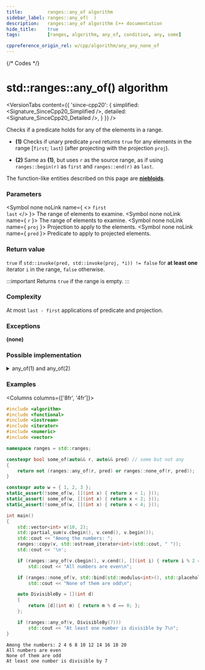 ```yaml
---
title:         ranges::any_of algorithm
sidebar_label: ranges::any_of(  )
description:   ranges::any_of algorithm C++ documentation
hide_title:    true
tags:          [ranges, algorithm, any_of, condition, any, some]

cppreference_origin_rel: w/cpp/algorithm/any_any_none_of
---
```



{/* Codes */}


# std::ranges::any_of() algorithm

<VersionTabs content={{
	'since-cpp20': {
		simplified:	<Signature_SinceCpp20_Simplified />,
		detailed:	<Signature_SinceCpp20_Detailed />,
	}
}} />

Checks if a predicate holds for any of the elements in a range.

- **(1)** Checks if unary predicate `pred` returns `true` for any elements in the range [`first`; `last`) (after projecting with the projection `proj`).

- **(2)** Same as **(1)**, but uses `r` as the source range, as if using `ranges::begin(r)` as `first` and `ranges::end(r)` as `last`.

The function-like entities described on this page are [**niebloids**](/docs/std/algo/niebloids).

### Parameters

<SymbolTable>

  <Symbol none noLink name={ <> <code>first</code> <br/> <code>last</code> </> }>
    The range of elements to examine.
  </Symbol>
  <Symbol none noLink name={ <code>r</code> }>
    The range of elements to examine.
  </Symbol>
  <Symbol none noLink name={ <code>proj</code> }>
    Projection to apply to the elements.
  </Symbol>
  <Symbol none noLink name={ <code>pred</code> }>
    Predicate to apply to projected elements.
  </Symbol>

</SymbolTable>

### Return value

`true` if `std::invoke(pred, std::invoke(proj, *i)) != false` for **at least one** iterator `i` in the range, `false` otherwise.

:::important
Returns `true` if the range is empty.
:::

### Complexity

At most `last - first` applications of predicate and projection.

### Exceptions

**(none)**

### Possible implementation

<details>
<summary>any_of(1) and any_of(2)</summary>

```cpp
struct any_of_fn
{
    template<std::input_iterator I, std::sentinel_for<I> S, class Proj = std::identity,
             std::indirect_unary_predicate<std::projected<I, Proj>> Pred>
    constexpr bool operator()(I first, S last, Pred pred, Proj proj = {}) const
    {
        return ranges::find_if(first, last, std::ref(pred), std::ref(proj)) != last;
    }

    template<ranges::input_range R, class Proj = std::identity,
             std::indirect_unary_predicate<
                 std::projected<ranges::iterator_t<R>,Proj>> Pred>
    constexpr bool operator()(R&& r, Pred pred, Proj proj = {}) const
    {
        return operator()(ranges::begin(r), ranges::end(r),
                          std::ref(pred), std::ref(proj));
    }
};

inline constexpr any_of_fn any_of;
```

</details>

### Examples

<Columns columns={['8fr', '4fr']}>
<div>

```cpp title='Main.cpp' showLineNumbers
#include <algorithm>
#include <functional>
#include <iostream>
#include <iterator>
#include <numeric>
#include <vector>

namespace ranges = std::ranges;

constexpr bool some_of(auto&& r, auto&& pred) // some but not any
{
    return not (ranges::any_of(r, pred) or ranges::none_of(r, pred));
}

constexpr auto w = { 1, 2, 3 };
static_assert(!some_of(w, [](int x) { return x < 1; }));
static_assert( some_of(w, [](int x) { return x < 2; }));
static_assert(!some_of(w, [](int x) { return x < 4; }));

int main()
{
    std::vector<int> v(10, 2);
    std::partial_sum(v.cbegin(), v.cend(), v.begin());
    std::cout << "Among the numbers: ";
    ranges::copy(v, std::ostream_iterator<int>(std::cout, " "));
    std::cout << '\n';

    if (ranges::any_of(v.cbegin(), v.cend(), [](int i) { return i % 2 == 0; }))
        std::cout << "All numbers are even\n";

    if (ranges::none_of(v, std::bind(std::modulus<int>(), std::placeholders::_1, 2)))
        std::cout << "None of them are odd\n";

    auto DivisibleBy = [](int d)
    {
        return [d](int m) { return m % d == 0; };
    };

    if (ranges::any_of(v, DivisibleBy(7)))
        std::cout << "At least one number is divisible by 7\n";
}
```

</div>
<div>

```plaintext title="Output"
Among the numbers: 2 4 6 8 10 12 14 16 18 20
All numbers are even
None of them are odd
At least one number is divisible by 7
```

</div>
</Columns>
